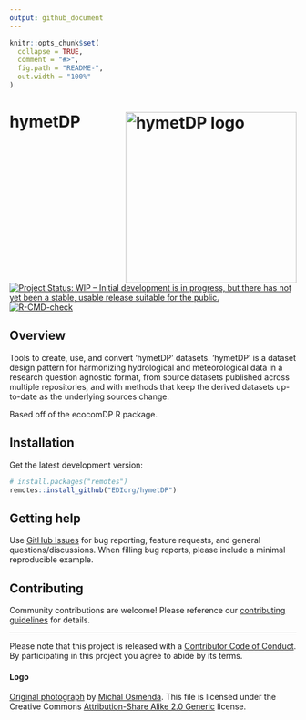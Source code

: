 ```yaml
---
output: github_document
---
```


<!-- README.md is generated from README.Rmd. Please edit that file -->

```r
knitr::opts_chunk$set(
  collapse = TRUE,
  comment = "#>",
  fig.path = "README-",
  out.width = "100%"
)
```

# hymetDP <img src="man/figures/logo.png" align="right" alt="hymetDP logo" height="300" style="float:right; height:300px;" />

<!-- badges: start -->
[![Project Status: WIP – Initial development is in progress, but there has not yet been a stable, usable release suitable for the public.](https://www.repostatus.org/badges/latest/wip.svg)](https://www.repostatus.org/#wip)
[![R-CMD-check](https://github.com/EDIorg/hymetDP/workflows/R-CMD-check/badge.svg)](https://github.com/EDIorg/hymetDP/actions)
<!-- badges: end -->

## Overview

Tools to create, use, and convert ‘hymetDP’ datasets. ‘hymetDP’ is a dataset design pattern for harmonizing hydrological and meteorological data in a research question agnostic format, from source datasets published across multiple repositories, and with methods that keep the derived datasets up-to-date as the underlying sources change.

Based off of the ecocomDP R package.

## Installation

Get the latest development version:
```r
# install.packages("remotes")
remotes::install_github("EDIorg/hymetDP")
```

## Getting help

Use [GitHub Issues](https://github.com/EDIorg/hymetDP/issues) for bug reporting, feature requests, and general questions/discussions. When filling bug reports, please include a minimal reproducible example.

## Contributing

Community contributions are welcome! Please reference our [contributing guidelines](https://github.com/EDIorg/hymetDP/blob/master/CONTRIBUTING.md) for details.

-----

Please note that this project is released with a [Contributor Code of Conduct](https://github.com/EDIorg/hymetDP/blob/master/CODE_OF_CONDUCT.md). By participating in this project you agree to abide by its terms.

#### Logo
[Original photograph](https://www.flickr.com/photos/michalo/2437693238/) by [Michal Osmenda](https://www.flickr.com/people/97006177@N00). This file is licensed under the Creative Commons [Attribution-Share Alike 2.0 Generic](https://creativecommons.org/licenses/by-sa/2.0/deed.en) license. 
